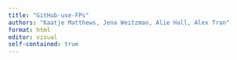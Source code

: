 ```yaml
---
title: "GitHub-use-FPs"
authors: "Kaatje Matthews, Jena Weitzman, Alie Hall, Alex Tran"
format: html
editor: visual
self-contained: true
---
```


